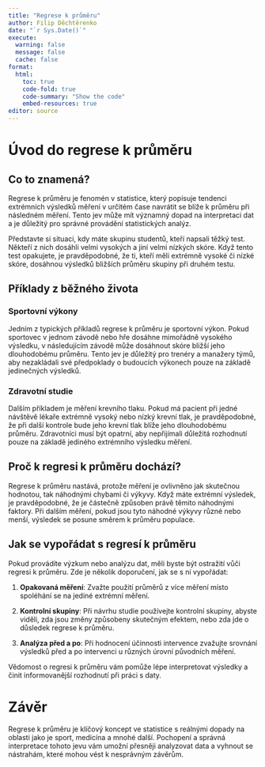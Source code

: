 ```yaml
---
title: "Regrese k průměru"
author: Filip Děchtěrenko
date: "`r Sys.Date()`"
execute:
  warning: false
  message: false
  cache: false
format:
  html:
    toc: true
    code-fold: true
    code-summary: "Show the code"
    embed-resources: true
editor: source
---
```


# Úvod do regrese k průměru

## Co to znamená?

Regrese k průměru je fenomén v statistice, který popisuje tendenci extrémních výsledků měření v určitém čase navrátit se blíže k průměru při následném měření. Tento jev může mít významný dopad na interpretaci dat a je důležitý pro správné provádění statistických analýz.

Představte si situaci, kdy máte skupinu studentů, kteří napsali těžký test. Někteří z nich dosáhli velmi vysokých a jiní velmi nízkých skóre. Když tento test opakujete, je pravděpodobné, že ti, kteří měli extrémně vysoké či nízké skóre, dosáhnou výsledků bližších průměru skupiny při druhém testu.

## Příklady z běžného života

### Sportovní výkony

Jedním z typických příkladů regrese k průměru je sportovní výkon. Pokud sportovec v jednom závodě nebo hře dosáhne mimořádně vysokého výsledku, v následujícím závodě může dosáhnout skóre bližší jeho dlouhodobému průměru. Tento jev je důležitý pro trenéry a manažery týmů, aby nezakládali své předpoklady o budoucích výkonech pouze na základě jedinečných výsledků.

### Zdravotní studie

Dalším příkladem je měření krevního tlaku. Pokud má pacient při jedné návštěvě lékaře extrémně vysoký nebo nízký krevní tlak, je pravděpodobné, že při další kontrole bude jeho krevní tlak blíže jeho dlouhodobému průměru. Zdravotníci musí být opatrní, aby nepřijímali důležitá rozhodnutí pouze na základě jediného extrémního výsledku měření.

## Proč k regresi k průměru dochází?

Regrese k průměru nastává, protože měření je ovlivněno jak skutečnou hodnotou, tak náhodnými chybami či výkyvy. Když máte extrémní výsledek, je pravděpodobné, že je částečně způsoben právě těmito náhodnými faktory. Při dalším měření, pokud jsou tyto náhodné výkyvy různé nebo menší, výsledek se posune směrem k průměru populace.

## Jak se vypořádat s regresí k průměru

Pokud provádíte výzkum nebo analýzu dat, měli byste být ostražití vůči regresi k průměru. Zde je několik doporučení, jak se s ní vypořádat:

1. **Opakovaná měření**: Zvažte použití průměrů z více měření místo spoléhání se na jediné extrémní měření.
   
2. **Kontrolní skupiny**: Při návrhu studie používejte kontrolní skupiny, abyste viděli, zda jsou změny způsobeny skutečným efektem, nebo zda jde o důsledek regrese k průměru.

3. **Analýza před a po**: Při hodnocení účinnosti intervence zvažujte srovnání výsledků před a po intervenci u různých úrovní původních měření.

Vědomost o regresi k průměru vám pomůže lépe interpretovat výsledky a činit informovanější rozhodnutí při práci s daty.

# Závěr

Regrese k průměru je klíčový koncept ve statistice s reálnými dopady na oblasti jako je sport, medicína a mnohé další. Pochopení a správná interpretace tohoto jevu vám umožní přesněji analyzovat data a vyhnout se nástrahám, které mohou vést k nesprávným závěrům.

